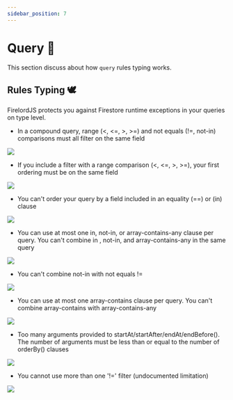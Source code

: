 ```yaml
---
sidebar_position: 7
---
```



# Query 🍁

This section discuss about how `query` rules typing works.


## Rules Typing 🕊️

FirelordJS protects you against Firestore runtime exceptions in your queries on type level.

- In a compound query, range (<, <=, >, >=) and not equals (!=, not-in) comparisons must all filter on the same field

<Image src='https://github.com/tylim88/FirelordJSDoc/blob/main/static/img/query1.png?raw=true' text='FirelordJS displays what error you make in the hint.'/>

- If you include a filter with a range comparison (<, <=, >, >=), your first ordering must be on the same field

<Image src='https://github.com/tylim88/FirelordJSDoc/blob/main/static/img/query2.png?raw=true' text='FirelordJS display what field path you should use in the hint.'/>

- You can't order your query by a field included in an equality (==) or (in) clause

<Image src='https://github.com/tylim88/FirelordJSDoc/blob/main/static/img/query3.png?raw=true' text='FirelordJS displays what error you make in the hint.'/>

- You can use at most one in, not-in, or array-contains-any clause per query. You can't combine in , not-in, and array-contains-any in the same query

<Image src='https://github.com/tylim88/FirelordJSDoc/blob/main/static/img/query4.png?raw=true' text='FirelordJS displays what error you make in the hint.'/>

- You can't combine not-in with not equals !=

<Image src='https://github.com/tylim88/FirelordJSDoc/blob/main/static/img/query5.png?raw=true' text='FirelordJS displays what error you make in the hint.'/>

- You can use at most one array-contains clause per query. You can't combine array-contains with array-contains-any

<Image src='https://github.com/tylim88/FirelordJSDoc/blob/main/static/img/query6.png?raw=true' text='FirelordJS displays what error you make in the hint.'/>

- Too many arguments provided to startAt/startAfter/endAt/endBefore(). The number of arguments must be less than or equal to the number of orderBy() clauses

<Image src='https://github.com/tylim88/FirelordJSDoc/blob/main/static/img/query7.png?raw=true' text='FirelordJS displays what error you make in the hint.'/>

- You cannot use more than one '!=' filter (undocumented limitation)

<Image src='https://github.com/tylim88/FirelordJSDoc/blob/main/static/img/query8.png?raw=true' text='FirelordJS displays what error you make in the hint.'/>
